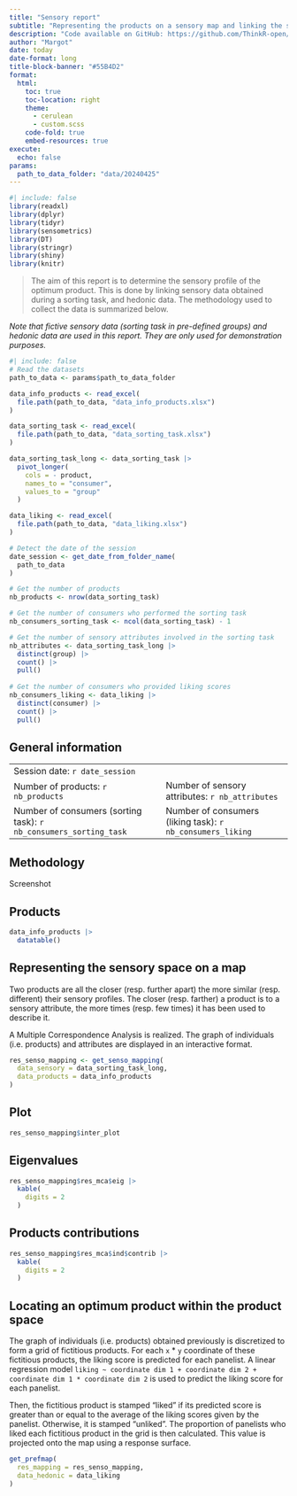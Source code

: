 ```yaml
---
title: "Sensory report"
subtitle: "Representing the products on a sensory map and linking the sensory description and liking scores"
description: "Code available on GitHub: https://github.com/ThinkR-open/sensometrics"
author: "Margot"
date: today
date-format: long
title-block-banner: "#55B4D2"
format:
  html:
    toc: true
    toc-location: right
    theme: 
      - cerulean
      - custom.scss
    code-fold: true
    embed-resources: true
execute: 
  echo: false
params:
  path_to_data_folder: "data/20240425"
---
```


```r
#| include: false
library(readxl)
library(dplyr)
library(tidyr)
library(sensometrics)
library(DT)
library(stringr)
library(shiny)
library(knitr)
```

> The aim of this report is to determine the sensory profile of the optimum product. This is done by linking sensory data obtained during a sorting task, and hedonic data. The methodology used to collect the data is summarized below.

::: {.callout-warning appearance="simple" title="About the data"}
*Note that fictive sensory data (sorting task in pre-defined groups) and hedonic data are used in this report. They are only used for demonstration purposes.*
:::

```r
#| include: false
# Read the datasets
path_to_data <- params$path_to_data_folder

data_info_products <- read_excel(
  file.path(path_to_data, "data_info_products.xlsx")
)

data_sorting_task <- read_excel(
  file.path(path_to_data, "data_sorting_task.xlsx")
)

data_sorting_task_long <- data_sorting_task |>
  pivot_longer(
    cols = - product,
    names_to = "consumer", 
    values_to = "group"
  )

data_liking <- read_excel(
  file.path(path_to_data, "data_liking.xlsx")
)

# Detect the date of the session
date_session <- get_date_from_folder_name(
  path_to_data
)

# Get the number of products
nb_products <- nrow(data_sorting_task)

# Get the number of consumers who performed the sorting task
nb_consumers_sorting_task <- ncol(data_sorting_task) - 1

# Get the number of sensory attributes involved in the sorting task
nb_attributes <- data_sorting_task_long |> 
  distinct(group) |> 
  count() |> 
  pull()
  
# Get the number of consumers who provided liking scores
nb_consumers_liking <- data_liking |> 
  distinct(consumer) |> 
  count() |> 
  pull()
```

## General information

|                                                                    |     |                                                            |
|:-------------------------------------------------------------------|-----|:-----------------------------------------------------------|
| Session date: `r date_session`                                     |     |                                                            |
| Number of products: `r nb_products`                                |     | Number of sensory attributes: `r nb_attributes`            |
| Number of consumers (sorting task): `r nb_consumers_sorting_task`  |     | Number of consumers (liking task): `r nb_consumers_liking` |

## Methodology

Screenshot

## Products

```r
data_info_products |>
  datatable()
```

## Representing the sensory space on a map

Two products are all the closer (resp. further apart) the more similar (resp. different) their sensory profiles. The closer (resp. farther) a product is to a sensory attribute, the more times (resp. few times) it has been used to describe it.

::: {.callout-note title="More details about the statistical analysis" collapse=true}
A Multiple Correspondence Analysis is realized. The graph of individuals (i.e. products) and attributes are displayed in an interactive format.
:::

```r
res_senso_mapping <- get_senso_mapping(
  data_sensory = data_sorting_task_long, 
  data_products = data_info_products
)
```

::: {.panel-tabset}

## Plot

```r
res_senso_mapping$inter_plot
```

## Eigenvalues

```r
res_senso_mapping$res_mca$eig |> 
  kable(
    digits = 2
  )
```

## Products contributions

```r
res_senso_mapping$res_mca$ind$contrib |> 
  kable(
    digits = 2
  )
```

:::

## Locating an optimum product within the product space

::: {.callout-note title="More details about the statistical analysis" collapse=true}
The graph of individuals (i.e. products) obtained previously is discretized to form a grid of fictitious products. For each `x` * `y` coordinate of these fictitious products, the liking score is predicted for each panelist. A linear regression model `liking ~ coordinate dim 1 + coordinate dim 2 + coordinate dim 1 * coordinate dim 2` is used to predict the liking score for each panelist. 

Then, the fictitious product is stamped "liked" if its predicted score is greater than or equal to the average of the liking scores given by the panelist. Otherwise, it is stamped "unliked". The proportion of panelists who liked each fictitious product in the grid is then calculated. This value is projected onto the map using a response surface.
:::

```r
get_prefmap(
  res_mapping = res_senso_mapping,
  data_hedonic = data_liking
)
```